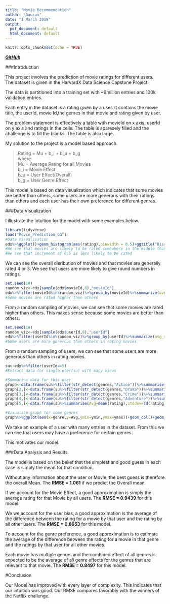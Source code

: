 ---
title: "Movie Recommendation"
author: "Gaurav"
date: "1 March 2019"
output:
  pdf_document: default
  html_document: default
---

```{r setup, include=FALSE}
knitr::opts_chunk$set(echo = TRUE)
```
[**_GitHub_**](https://github.com/gghorpad/Movie_Recommendation.git)

###Introduction

This project involves the prediction of movie ratings for different users.  
The dataset is given in the HarvardX Data Science Capstone Project.

The data is partitioned into a training set with ~9million entries and 100k validation entries.

Each entry in the dataset is a rating given by a user. It contains the movie title, the userId, movie Id,the genres in that movie and rating given by user.

The problem statement is effectively a table with movieId on x axis, userId on y axis and ratings in the cells. The table is sparesely filled and the challenge is to fill the blanks. The table is also large.

My solution to the project is a model based approach.

>Rating = Mu + b_i + b_u + b_g  
where   
Mu = Average Rating for all Movies  
b_i = Movie Effect  
b_u = User Effect(Overall)  
b_g = User Genre Effect  

This model is based on data visualization which indicates that some movies are better than others, some users are more generous with their ratings than others and each user has their own preference for different genres.

###Data Visualization

I illustrate the intuition for the model with some examples below.  


```{r DataViz1, echo=FALSE,warning=FALSE,message=FALSE}
library(tidyverse)
load("Movie_Prediction_GG")
#Data Visualisation
edx%>%ggplot()+geom_histogram(aes(rating),binwidth = 0.5)+ggtitle("Disribution of Ratings")
#We see that movies are likely to be rated somewhere in the middle than extremes
#We see that increment of 0.5 is less likely to be rated
```

We can see the overall disribution of movies and that movies are generally rated 4 or 3.
We see that users are more likely to give round numbers in ratings.

```{r DataViz2, echo=FALSE,warning=FALSE}
set.seed(10)
random_viz<-edx[sample(edx$movieId,8),"movieId"]
edx%>%filter(movieId%in%random_viz)%>%group_by(movieId)%>%summarize(avg_rating=mean(rating),stddev=sd(rating),Title=first(title))%>%ggplot(aes(x=Title,y=avg_rating,ymin=avg_rating-stddev,ymax=avg_rating+stddev))+geom_col(fill="orange")+geom_errorbar()+ theme(axis.text.x = element_text(angle = 45, hjust = 1))+ggtitle("Average Ratings vs Movies")
#Some movies are rated higher than others
```

From a random sampling of movies, we can see that some movies are rated higher than others. This makes sense because some movies are better than others.

```{r DataViz3, echo=FALSE,warning=FALSE}
set.seed(19)
random_viz<-edx[sample(edx$userId,8),"userId"]
edx%>%filter(userId%in%random_viz)%>%group_by(userId)%>%summarize(avg_rating=mean(rating),stddev=sd(rating))%>%ggplot(aes(x=userId,y=avg_rating,ymin=avg_rating-stddev,ymax=avg_rating+stddev))+geom_col(fill="orange")+geom_errorbar()+ theme(axis.text.x = element_text(angle = 45, hjust = 1))+ggtitle("Average Ratings vs Users")
#Some users are more generous than others in rating movies
```

From a random sampling of users, we can see that some users are more generous than others in rating movies.

```{r DataViz4, echo=FALSE,warning=FALSE}
su<-edx%>%filter(userId==5)
#Extract data for single user(su) with many views

#Summarise data for this user
graph<-data.frame(su%>%filter(str_detect(genres,"Action"))%>%summarise(Avg=mean(rating),stddev=sd(rating),ymin=Avg-stddev,ymax=Avg+stddev,genre="Action"))
graph[2,]<-data.frame(su%>%filter(str_detect(genres,"Drama"))%>%summarise(Avg=mean(rating),stddev=sd(rating),ymin=Avg-stddev,ymax=Avg+stddev,genre="Drama"))
graph[3,]<-data.frame(su%>%filter(str_detect(genres,"Crime"))%>%summarise(Avg=mean(rating),stddev=sd(rating),ymin=Avg-stddev,ymax=Avg+stddev,genre="Crime"))
graph[4,]<-data.frame(su%>%filter(str_detect(genres,"Adventure"))%>%summarise(Avg=mean(rating),stddev=sd(rating),ymin=Avg-stddev,ymax=Avg+stddev,genre="Adventure"))
graph[5,]<-data.frame(su%>%summarise(Avg=mean(rating),stddev=sd(rating),ymin=Avg-stddev,ymax=Avg+stddev,genre="Overall"))

#Visualise graph for some genres
graph%>%ggplot(aes(x=genre,y=Avg,ymin=ymin,ymax=ymax))+geom_col()+geom_errorbar()+ggtitle("UserId 5: Average Rating vs Genre")

```

We take an example of a user with many entries in the dataset. From this we can see that users may have a preference for certain genres.

This motivates our model.

###Data Analysis and Results

The model is based on the belief that the simplest and good guess in each case is simply the mean for that condition.

Without any information about the user or Movie, the best guess is therefore the overall Mean. The **RMSE = 1.061** if we predict the Overall mean

If we account for the Movie Effect, a good approximation is simply the average rating for that Movie by all users. The **RMSE = 0.9439** for this model.

We we account for the user bias, a good approximation is the average of the difference between the rating for a movie by that user and the rating by all other users.
The **RMSE = 0.8653** for this model.

To account for the genre preference, a good approximation is to estimate the average of the difference between the rating for a movie in that genre and the ratings by that user for all other movies. 

Each movie has multiple genres and the combined effect of all genres is expected to be the average of all genre effects for the genres that are relevant to that movie.
The **RMSE = 0.8497** for this model.

#Conclusion

Our Model has improved with every layer of complexity. This indicates that our intuition was good. Our RMSE compares favorably with the winners of the Netflix challenge.


